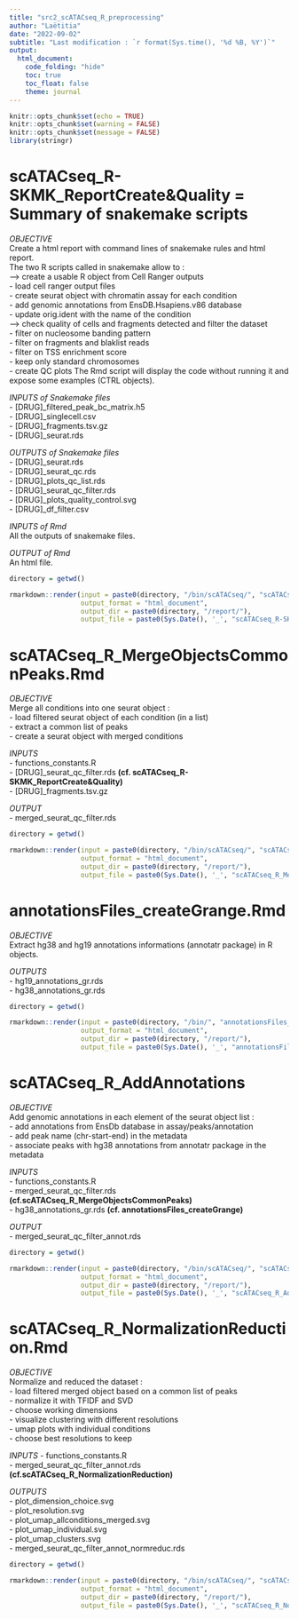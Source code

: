 ```yaml
---
title: "src2_scATACseq_R_preprocessing"
author: "Laëtitia"
date: "2022-09-02"
subtitle: "Last modification : `r format(Sys.time(), '%d %B, %Y')`"
output:
  html_document:
    code_folding: "hide"
    toc: true
    toc_float: false
    theme: journal
---
```


```r

knitr::opts_chunk$set(echo = TRUE)
knitr::opts_chunk$set(warning = FALSE)
knitr::opts_chunk$set(message = FALSE)
library(stringr)

```


# scATACseq_R-SKMK_ReportCreate&Quality = Summary of snakemake scripts

*OBJECTIVE*  
Create a html report with command lines of snakemake rules and html report.     
The two R scripts called in snakemake allow to :   
--> create a usable R object from Cell Ranger outputs  
- load cell ranger output files  
- create seurat object with chromatin assay for each condition  
- add genomic annotations from EnsDB.Hsapiens.v86 database  
- update orig.ident with the name of the condition  
--> check quality of cells and fragments detected and filter the dataset     
- filter on nucleosome banding pattern    
- filter on fragments and blaklist reads    
- filter on TSS enrichment score     
- keep only standard chromosomes    
- create QC plots
The Rmd script will display the code without running it and expose some examples (CTRL objects).  

*INPUTS of Snakemake files*         
- [DRUG]_filtered_peak_bc_matrix.h5      
- [DRUG]_singlecell.csv      
- [DRUG]_fragments.tsv.gz      
- [DRUG]_seurat.rds

*OUTPUTS of Snakemake files*     
- [DRUG]_seurat.rds  
- [DRUG]_seurat_qc.rds    
- [DRUG]_plots_qc_list.rds    
- [DRUG]_seurat_qc_filter.rds    
- [DRUG]_plots_quality_control.svg    
- [DRUG]_df_filter.csv

*INPUTS of Rmd*  
All the outputs of snakemake files.  
  
*OUTPUT of Rmd*    
An html file.  
  
```r

directory = getwd()

rmarkdown::render(input = paste0(directory, "/bin/scATACseq/", "scATACseq_R-SKMK_ReportCreateQuality.Rmd"),
                  output_format = "html_document",
                  output_dir = paste0(directory, "/report/"),
                  output_file = paste0(Sys.Date(), '_', "scATACseq_R-SKMK_ReportCreateQuality.html"))

```



# scATACseq_R_MergeObjectsCommonPeaks.Rmd

*OBJECTIVE*    
Merge all conditions into one seurat object :  
- load filtered seurat object of each condition (in a list)  
- extract a common list of peaks   
- create a seurat object with merged conditions  

*INPUTS*  
- functions_constants.R  
- [DRUG]_seurat_qc_filter.rds **(cf. scATACseq_R-SKMK_ReportCreate&Quality)**      
- [DRUG]_fragments.tsv.gz      
  
*OUTPUT*     
- merged_seurat_qc_filter.rds    
  
```r

directory = getwd()

rmarkdown::render(input = paste0(directory, "/bin/scATACseq/", "scATACseq_R_MergeObjectsCommonPeaks.Rmd"),
                  output_format = "html_document",
                  output_dir = paste0(directory, "/report/"),
                  output_file = paste0(Sys.Date(), '_', "scATACseq_R_MergeObjectsCommonPeaks.html"))

```


# annotationsFiles_createGrange.Rmd

*OBJECTIVE*  
Extract hg38 and hg19 annotations informations (annotatr package) in R objects.    
  
*OUTPUTS*   
- hg19_annotations_gr.rds  
- hg38_annotations_gr.rds  
  
```r

directory = getwd()

rmarkdown::render(input = paste0(directory, "/bin/", "annotationsFiles_createGrange.Rmd"),
                  output_format = "html_document",
                  output_dir = paste0(directory, "/report/"),
                  output_file = paste0(Sys.Date(), '_', "annotationsFiles_createGrange.html"))

```

# scATACseq_R_AddAnnotations

*OBJECTIVE*    
Add genomic annotations in each element of the seurat object list :  
- add annotations from EnsDb database in assay/peaks/annotation  
- add peak name (chr-start-end) in the metadata  
- associate peaks with hg38 annotations from annotatr package in the metadata  
  
*INPUTS*    
- functions_constants.R    
- merged_seurat_qc_filter.rds **(cf.scATACseq_R_MergeObjectsCommonPeaks)**    
- hg38_annotations_gr.rds **(cf. annotationsFiles_createGrange)**    
    
*OUTPUT*       
- merged_seurat_qc_filter_annot.rds  
  
```r

directory = getwd()

rmarkdown::render(input = paste0(directory, "/bin/scATACseq/", "scATACseq_R_AddAnnotations.Rmd"),
                  output_format = "html_document",
                  output_dir = paste0(directory, "/report/"),
                  output_file = paste0(Sys.Date(), '_', "scATACseq_R_AddAnnotations.html"))

```

# scATACseq_R_NormalizationReduction.Rmd

*OBJECTIVE*  
Normalize and reduced the dataset :  
- load filtered merged object based on a common list of peaks  
- normalize it with TFIDF and SVD  
- choose working dimensions  
- visualize clustering with different resolutions  
- umap plots with individual conditions   
- choose best resolutions to keep   
  
*INPUTS* 
- functions_constants.R  
- merged_seurat_qc_filter_annot.rds **(cf.scATACseq_R_NormalizationReduction)**  
  
*OUTPUTS*  
- plot_dimension_choice.svg  
- plot_resolution.svg  
- plot_umap_allconditions_merged.svg  
- plot_umap_individual.svg  
- plot_umap_clusters.svg  
- merged_seurat_qc_filter_annot_normreduc.rds  

```r

directory = getwd()

rmarkdown::render(input = paste0(directory, "/bin/scATACseq/", "scATACseq_R_NormalizationReduction.Rmd"),
                  output_format = "html_document",
                  output_dir = paste0(directory, "/report/"),
                  output_file = paste0(Sys.Date(), '_', "scATACseq_R_NormalizationReduction.html"))

```

